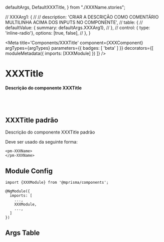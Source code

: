 [comment]: <> (Linha inicial que é apagada automaticamente)
  defaultArgs,
  DefaultXXXTitle,
} from "./XXXName.stories";

  // XXXArg1: {
  //   // description: 'CRIAR A DESCRIÇÃO COMO COMENTÁRIO MULTILINHA ACIMA DOS INPUTS NO COMPONENTE',
  //   table: {
  //     defaultValue: { summary: defaultArgs.XXXArg1},
  //   },
  //   control: { type: 'inline-radio'}, options: [true, false],
  // },
}

<Meta
  title='Components/XXXTitle'
  component={XXXComponent}
  argTypes={argTypes}
  parameters={{ badges: [ 'beta' ] }}
  decorators={[
    moduleMetadata({
      imports: [XXXModule]
    })
  ]}
/>


# XXXTitle

#### Descrição do componente XXXTitle

<br/>
<br/>

## XXXTitle padrão

Descrição do componente XXXTitle padrão

Deve ser usado da seguinte forma:

```
<pm-XXXName>
</pm-XXXName>
```

<Canvas>
  <Story name='Default' story={DefaultXXXTitle} />
</Canvas>

## Module Config

```
import {XXXModule} from '@mprisma/components';

@NgModule({
  imports: [
    ...,
    XXXModule,
    ...,
  ]
})
```

## Args Table

<ArgsTable story='Default'/>
